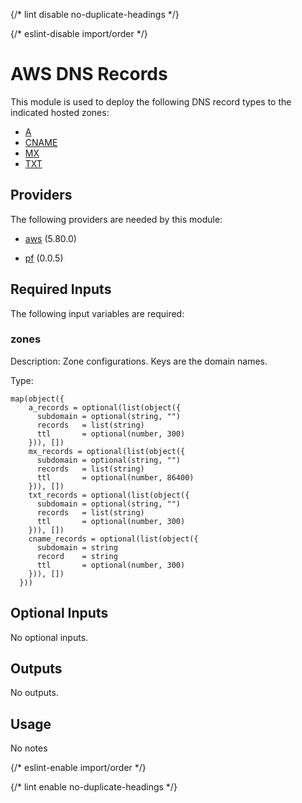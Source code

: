 
{/* lint disable no-duplicate-headings */}

{/* eslint-disable import/order */}

<ModuleHeader name="aws_dns_records" sourceHref="https://github.com/Panfactum/stack/tree/__PANFACTUM_VERSION_MAIN__/packages/infrastructure/aws_dns_records" status="stable" type="direct" />

# AWS DNS Records

This module is used to deploy the following DNS record types
to the indicated hosted zones:

* [A](https://www.cloudflare.com/learning/dns/dns-records/dns-a-record/)
* [CNAME](https://www.cloudflare.com/learning/dns/dns-records/dns-cname-record/)
* [MX](https://www.cloudflare.com/learning/dns/dns-records/dns-mx-record/)
* [TXT](https://www.cloudflare.com/learning/dns/dns-records/dns-txt-record/)

## Providers

The following providers are needed by this module:

* [aws](https://registry.terraform.io/providers/hashicorp/aws/5.80.0/docs) (5.80.0)

* [pf](https://registry.terraform.io/providers/panfactum/pf/0.0.5/docs) (0.0.5)

## Required Inputs

The following input variables are required:

### zones

Description: Zone configurations. Keys are the domain names.

Type:

```hcl
map(object({
    a_records = optional(list(object({
      subdomain = optional(string, "")
      records   = list(string)
      ttl       = optional(number, 300)
    })), [])
    mx_records = optional(list(object({
      subdomain = optional(string, "")
      records   = list(string)
      ttl       = optional(number, 86400)
    })), [])
    txt_records = optional(list(object({
      subdomain = optional(string, "")
      records   = list(string)
      ttl       = optional(number, 300)
    })), [])
    cname_records = optional(list(object({
      subdomain = string
      record    = string
      ttl       = optional(number, 300)
    })), [])
  }))
```

## Optional Inputs

No optional inputs.

## Outputs

No outputs.

## Usage

No notes

{/* eslint-enable import/order */}

{/* lint enable no-duplicate-headings */}

